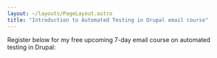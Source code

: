 ```yaml
---
layout: ~/layouts/PageLayout.astro
title: "Introduction to Automated Testing in Drupal email course"
---
```



Register below for my free upcoming 7-day email course on automated testing in Drupal:

<EmailCourseForm />

<div class="space-y-12">
  <Testimonials names={[
    "mike-karthauser",
    "tawny-bartlett",
    "scott-euser",
  ]} />

  <AboutMe />
</div>
